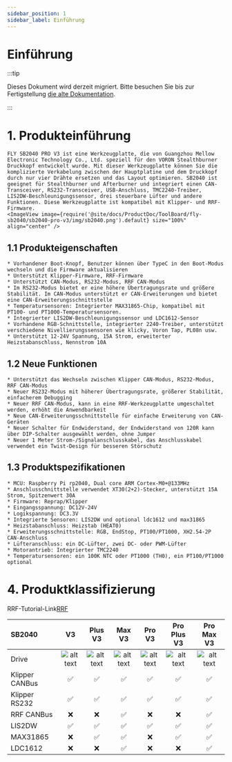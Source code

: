 ```yaml
---
sidebar_position: 1
sidebar_label: Einführung
---
```



# Einführung

:::tip

Dieses Dokument wird derzeit migriert. Bitte besuchen Sie bis zur Fertigstellung [die alte Dokumentation](https://mellow.klipper.cn/#/).

:::
# 1. Produkteinführung

    FLY SB2040 PRO V3 ist eine Werkzeugplatte, die von Guangzhou Mellow Electronic Technology Co., Ltd. speziell für den VORON Stealthburner Druckkopf entwickelt wurde. Mit dieser Werkzeugplatte können Sie die komplizierte Verkabelung zwischen der Hauptplatine und dem Druckkopf durch nur vier Drähte ersetzen und das Layout optimieren. SB2040 ist geeignet für Stealthburner und Afterburner und integriert einen CAN-Transceiver, RS232-Transceiver, USB-Anschluss, TMC2240-Treiber, LIS2DW-Beschleunigungssensor, drei steuerbare Lüfter und andere Funktionen. Diese Werkzeugplatte ist kompatibel mit Klipper- und RRF-Firmware.
    <ImageView image={require('@site/docs/ProductDoc/ToolBoard/fly-sb2040/sb2040-pro-v3/img/sb2040.png').default} size="100%" align="center" />


## 1.1 Produkteigenschaften

    * Vorhandener Boot-Knopf, Benutzer können über TypeC in den Boot-Modus wechseln und die Firmware aktualisieren
    * Unterstützt Klipper-Firmware, RRF-Firmware
    * Unterstützt CAN-Modus, RS232-Modus, RRF CAN-Modus
    * Im RS232-Modus bietet er eine höhere Übertragungsrate und größere Stabilität. Im CAN-Modus unterstützt er CAN-Erweiterungen und bietet eine CAN-Erweiterungsschnittstelle
    * Temperatursensoren: Integrierter MAX31865-Chip, kompatibel mit PT100- und PT1000-Temperatursensoren.
    * Integrierter LIS2DW-Beschleunigungssensor und LDC1612-Sensor
    * Vorhandene RGB-Schnittstelle, integrierter 2240-Treiber, unterstützt verschiedene Nivellierungssensoren wie klicky, Voron Tap, PL08n usw.
    * Unterstützt 12-24V Spannung, 15A Strom, erweiterter Heizstabanschluss, Nennstrom 10A

## 1.2 Neue Funktionen

    * Unterstützt das Wechseln zwischen Klipper CAN-Modus, RS232-Modus, RRF CAN-Modus
    * Neuer RS232-Modus mit höherer Übertragungsrate, größerer Stabilität, einfacherem Debugging
    * Neuer RRF CAN-Modus, kann in eine RRF-Werkzeugplatte umgeschaltet werden, erhöht die Anwendbarkeit
    * Neue CAN-Erweiterungsschnittstelle für einfache Erweiterung von CAN-Geräten
    * Neuer Schalter für Endwiderstand, der Endwiderstand von 120R kann über DIP-Schalter ausgewählt werden, ohne Jumper
    * Neuer 1 Meter Strom-/Signalanschlusskabel, das Anschlusskabel verwendet ein Twist-Design für besseren Störschutz

## 1.3 Produktspezifikationen


    * MCU: Raspberry Pi rp2040, Dual core ARM Cortex-M0+@133MHz
    * Anschlusschnittstelle verwendet XT30(2+2)-Stecker, unterstützt 15A Strom, Spitzenwert 30A
    * Firmware: Reprap/Klipper
    * Eingangsspannung: DC12V-24V
    * Logikspannung: DC3.3V
    * Integrierte Sensoren: LIS2DW und optional ldc1612 und max31865
    * Heizstabanschluss: Heizstab (HEAT0)
    * Erweiterungsschnittstelle: RGB, EndStop, PT100/PT1000, XH2.54-2P CAN-Anschluss
    * Lüfteranschluss: ein DC-Lüfter, zwei DC- oder PWM-Lüfter
    * Motorantrieb: Integrierter TMC2240
    * Temperatursensoren: ein 100K NTC oder PT1000 (TH0), ein PT100/PT1000 optional

# 4. Produktklassifizierung

RRF-Tutorial-Link[RRF](https://teamgloomy.github.io/fly_sb2040_pro_max_v3_general.html)

| SB2040         |          V3          |       Plus V3        |        Max V3        |        Pro V3        |     Pro Plus V3      |      Pro Max V3      |
| :------------- | :------------------: | :------------------: | :------------------: | :------------------: | :------------------: | :------------------: |
| Drive          | ![alt text][TMC2209] | ![alt text][TMC2209] | ![alt text][TMC2209] | ![alt text][TMC2240] | ![alt text][TMC2240] | ![alt text][TMC2240] |
| Klipper CANBus |  :white_check_mark:  |  :white_check_mark:  |  :white_check_mark:  |  :white_check_mark:  |  :white_check_mark:  |  :white_check_mark:  |
| Klipper RS232  |  :white_check_mark:  |  :white_check_mark:  |  :white_check_mark:  |  :white_check_mark:  |  :white_check_mark:  |  :white_check_mark:  |
| RRF CANBus     |         :x:          |         :x:          |  :white_check_mark:  |         :x:          |         :x:          |  :white_check_mark:  |
| LIS2DW         |  :white_check_mark:  |  :white_check_mark:  |  :white_check_mark:  |  :white_check_mark:  |  :white_check_mark:  |  :white_check_mark:  |
| MAX31865       |         :x:          |  :white_check_mark:  |  :white_check_mark:  |         :x:          |  :white_check_mark:  |  :white_check_mark:  |
| LDC1612        |         :x:          |         :x:          |  :white_check_mark:  |         :x:          |         :x:          |  :white_check_mark: |


[TMC2209]: https://img.shields.io/badge/-TMC2209-green "TMC2209"
[TMC2240]: https://img.shields.io/badge/-TMC2240-blue "TMC2240"